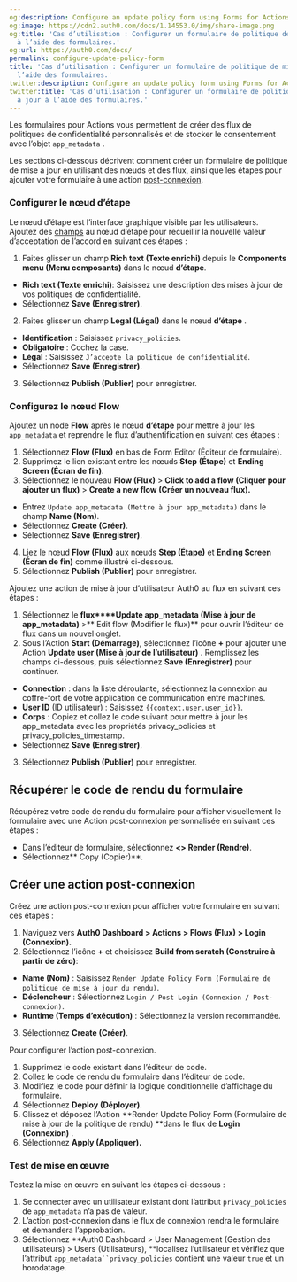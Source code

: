```yaml
---
og:description: Configure an update policy form using Forms for Actions
og:image: https://cdn2.auth0.com/docs/1.14553.0/img/share-image.png
og:title: 'Cas d’utilisation : Configurer un formulaire de politique de mise à jour
  à l’aide des formulaires.'
og:url: https://auth0.com/docs/
permalink: configure-update-policy-form
title: 'Cas d’utilisation : Configurer un formulaire de politique de mise à jour à
  l’aide des formulaires.'
twitter:description: Configure an update policy form using Forms for Actions
twitter:title: 'Cas d’utilisation : Configurer un formulaire de politique de mise
  à jour à l’aide des formulaires.'
---
```


Les formulaires pour Actions vous permettent de créer des flux de politiques de confidentialité personnalisés et de stocker le consentement avec l’objet `app_metadata` .

Les sections ci-dessous décrivent comment créer un formulaire de politique de mise à jour en utilisant des nœuds et des flux, ainsi que les étapes pour ajouter votre formulaire à une action [post-connexion](/signup-and-login-triggers/login-trigger).



### Configurer le nœud d’étape

Le nœud d’étape est l’interface graphique visible par les utilisateurs. Ajoutez des [champs](/nodes-and-components) au nœud d’étape pour recueillir la nouvelle valeur d’acceptation de l’accord en suivant ces étapes :

1. Faites glisser un champ **Rich text (Texte enrichi)** depuis le **Components menu (Menu composants)** dans le nœud **d’étape**.

* **Rich text (Texte enrichi)**: Saisissez une description des mises à jour de vos politiques de confidentialité.
* Sélectionnez **Save (Enregistrer)**.
2. Faites glisser un champ **Legal (Légal)** dans le nœud **d’étape** .

* **Identification** : Saisissez `privacy_policies`.
* **Obligatoire** : Cochez la case.
* **Légal** : Saisissez `J’accepte la politique de confidentialité`.
* Sélectionnez **Save (Enregistrer)**.
3. Sélectionnez **Publish (Publier)** pour enregistrer.

### Configurez le **nœud Flow**

Ajoutez un node **Flow** après le nœud **d’étape** pour mettre à jour les `app_metadata` et reprendre le flux d’authentification en suivant ces étapes :

1. Sélectionnez **Flow (Flux)** en bas de Form Editor (Éditeur de formulaire).
2. Supprimez le lien existant entre les nœuds **Step (Étape)** et **Ending Screen (Écran de fin)**.
3. Sélectionnez le nouveau **Flow (Flux)** > **Click to add a flow (Cliquer pour ajouter un flux)** > **Create a new flow (Créer un nouveau flux).**

* Entrez `Update app_metadata (Mettre à jour app_metadata)` dans le champ **Name (Nom)**.
* Sélectionnez **Create (Créer)**.
* Sélectionnez **Save (Enregistrer)**.
4. Liez le nœud **Flow (Flux)** aux nœuds **Step (Étape)** et **Ending Screen (Écran de fin)** comme illustré ci-dessous.
5. Sélectionnez **Publish (Publier)** pour enregistrer.

Ajoutez une action de mise à jour d’utilisateur Auth0 au flux en suivant ces étapes :

1. Sélectionnez le **flux****Update app_metadata (Mise à jour de app_metadata)** >** Edit flow (Modifier le flux)** pour ouvrir l’éditeur de flux dans un nouvel onglet.
2. Sous l’Action **Start (Démarrage)**, sélectionnez l’icône **+** pour ajouter une Action **Update user (Mise à jour de l’utilisateur)** . Remplissez les champs ci-dessous, puis sélectionnez **Save (Enregistrer)** pour continuer.

* **Connection** :  dans la liste déroulante, sélectionnez la connexion au coffre-fort de votre application de communication entre machines.
* **User ID** (ID utilisateur) : Saisissez `{{context.user.user_id}}`.
* **Corps** : Copiez et collez le code suivant pour mettre à jour les app_metadata avec les propriétés privacy_policies et privacy_policies_timestamp.
* Sélectionnez **Save (Enregistrer)**.
3. Sélectionnez **Publish (Publier)** pour enregistrer.



## Récupérer le code de rendu du formulaire

Récupérez votre code de rendu du formulaire pour afficher visuellement le formulaire avec une Action post-connexion personnalisée en suivant ces étapes :

* Dans l’éditeur de formulaire, sélectionnez **<> Render (Rendre)**.
* Sélectionnez** Copy (Copier)**.

## Créer une action post-connexion

Créez une action post-connexion pour afficher votre formulaire en suivant ces étapes :

1. Naviguez vers **Auth0 Dashboard > Actions > Flows (Flux) > Login (Connexion).**
2. Sélectionnez l’icône **+** et choisissez **Build from scratch (Construire à partir de zéro)**:

* **Name (Nom)** : Saisissez `Render Update Policy Form (Formulaire de politique de mise à jour du rendu)`.
* **Déclencheur** : Sélectionnez `Login / Post Login (Connexion / Post-connexion)`.
* **Runtime (Temps d’exécution)** : Sélectionnez la version recommandée.
3. Sélectionnez **Create (Créer)**.

Pour configurer l’action post-connexion.

1. Supprimez le code existant dans l’éditeur de code.
2. Collez le code de rendu du formulaire dans l’éditeur de code.
3. Modifiez le code pour définir la logique conditionnelle d’affichage du formulaire.
4. Sélectionnez **Deploy (Déployer)**.
5. Glissez et déposez l’Action **Render Update Policy Form (Formulaire de mise à jour de la politique de rendu) **dans le flux de **Login (Connexion)** .
6. Sélectionnez **Apply (Appliquer).**

### **Test de mise en œuvre**

Testez la mise en œuvre en suivant les étapes ci-dessous :

1. Se connecter avec un utilisateur existant dont l’attribut `privacy_policies` de `app_metadata` n’a pas de valeur.
2. L’action post-connexion dans le flux de connexion rendra le formulaire et demandera l’approbation.
3. Sélectionnez **Auth0 Dashboard > User Management (Gestion des utilisateurs) > Users (Utilisateurs), **localisez l’utilisateur et vérifiez que l’attribut `app_metadata``privacy_policies` contient une valeur `true` et un horodatage.